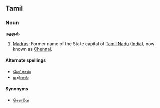 ==Tamil==
===Noun===
'''மதறாஸ்'''

#[[Madras]]: Former name of the State capital of [[Tamil Nadu]] ([[India]]), now known as [[Chennai]].

====Alternate spellings====
*[[மெட்ராஸ்]]
*[[மதிராஸ்]]

====Synonyms====
*[[சென்னை]]